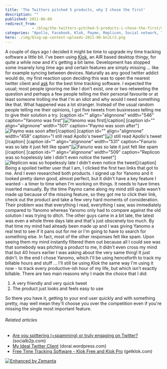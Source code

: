 ```yaml
---
title: 'The Twitters pitched 5 products, why I chose the first'
description: ""
published: 2011-06-09
redirect_from: 
            - /blog/the-twitters-pitched-5-products-i-chose-the-first/swizec/1829
categories: "Apollo, Facebook, Klok, Paymo, Replicon, Social network, Twitter, Uncategorized"
hero: ./img/blog-wp-content-uploads-2011-06-bnJLr3.png
---
```

A couple of days ago I decided it might be time to upgrade my time tracking software a little bit. I&#x27;ve been using [Klok](http://klok.mcgraphix.com/klok/index.htm "Klok"), an AIR based desktop thingy, for quite a while now and it&#x27;s getting a bit lame. Development has stopped some insanely long time ago and certain features are simply missing ... like for example syncing between devices. Naturally as any good twitter addict would do, my first reaction upon deciding this was to open the nearest twitter client and [ask](http://twitter.com/#!/Swizec/status/77348484377878528) for the best time tracking software. I expected the usual; most people ignoring me like I don&#x27;t exist, one or two retweeting the question and perhaps a few people telling me their personal favourite or at least someone trolling me that I&#x27;m an idiot and why would I need something like that. What happened was a lot stranger. Instead of the usual random people telling me their opinions, I got five tweets from businesses telling me to give their solution a try. \[caption id=&quot;&quot; align=&quot;alignnone&quot; width=&quot;546&quot; caption=&quot;Yanomo was first&quot;]![](./img/blog-wp-content-uploads-2011-06-bnJLr3.png "Yanomo was first")\[/caption] \[caption id=&quot;&quot; align=&quot;alignnone&quot; width=&quot;501&quot; caption=&quot;Paymo was soon after&quot;]![](./img/blog-wp-content-uploads-2011-06-DILnH3.png "Paymo was soon after")\[/caption] \[caption id=&quot;&quot; align=&quot;alignnone&quot; width=&quot;458&quot; caption=&quot;I still read Apollo&#x27;s tweet&quot;]![](./img/blog-wp-content-uploads-2011-06-mj6ki3.png "I still read Apollo&#x27;s tweet")\[/caption] \[caption id=&quot;&quot; align=&quot;alignnone&quot; width=&quot;531&quot; caption=&quot;Fanurio was so late it just felt like spam&quot;]![](./img/blog-wp-content-uploads-2011-06-uoQke2.png "Fanurio was so late it just felt like spam")\[/caption] \[caption id=&quot;&quot; align=&quot;alignnone&quot; width=&quot;509&quot; caption=&quot;Replicon was so hopelessly late I didn&#x27;t even notice the tweet&quot;]![](./img/blog-wp-content-uploads-2011-06-hZEh52.png "Replicon was so hopelessly late I didn&#x27;t even notice the tweet")\[/caption] Being a spoiled twitter user that I am, I clicked the first two links that got to me. And I even researched both products. I signed up for Yanomo and it looked pretty damn good, almost perfect, but it didn&#x27;t have a key feature I wanted - a timer to time when I&#x27;m working on things. It needs to have times inserted manually. By the time Paymo came along my mind still quite wasn&#x27;t made up because of the missing feature, so they got me to click their link, check out the product and take a few very hard moments of consideration. Their problem was that everything I read, everything I saw, was immediately compared to Yanomo whereas Yanomo only had to compare against the old solution I was trying to ditch. The other guys came in a bit late, the latest was even a whole three days late and that&#x27;s just obscenely too much. By that time my mind had already been made up and I was giving Yanomo a real test to see if it pans out for me or I&#x27;m going to have to search for something else. In fact, most of the other responses felt like spam. Upon seeing them my mind instantly filtered them out because all I could see was that somebody was pitching a product to me, it didn&#x27;t even cross my mind that but 40 hours earlier I was asking about the very same thing! It just didn&#x27;t. In the end I chose Yanomo, which I&#x27;ll be using henceforth to track my billable hours and stuff ... I&#x27;ll still be using Klok the same way I&#x27;m using it now - to track every productive-ish hour of my life, but which isn&#x27;t exactly billable. There are two main reasons why I made the choice that I did:

1. A very friendly and very quick tweet
2. The product just looks and feels easy to use

So there you have it, getting to your end user quickly and with something pretty, may well mean they&#x27;ll choose you over the competition even if you&#x27;re missing the single most important feature.

###### Related articles

- [Are you spittering (=spamming) or truly engaging on Twitter?](http://socialb2p.com/2011/06/05/are-you-spittering-spamming-or-truly-engaging-on-twitter/) (socialb2p.com)
- [My Ideal Twitter Client](http://dorai.wordpress.com/2011/06/08/my-ideal-twitter-client/) (dorai.wordpress.com)
- [Free Time Tracking Software - Klok Free and Klok Pro](http://www.getklok.com/) (getklok.com)

[![Enhanced by Zemanta](http://img.zemanta.com/zemified_e.png?x-id=690fc9f9-6717-4a8d-8202-363dd2b20995)](http://www.zemanta.com/ "Enhanced by Zemanta")